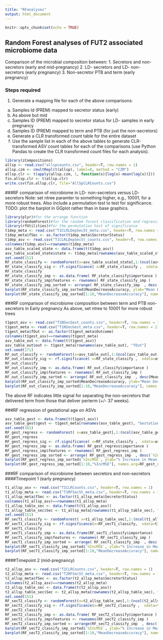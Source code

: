 ```yaml
---
title: "RFanalyses"
output: html_document
---
```


```r
knitr::opts_chunk$set(echo = TRUE)
```

## Random Forest analyses of FUT2 associated microbiome data
Comparison of the microbial composition between:
1. Secretors and non-secretors (early and mid-pregnancy)
2. LD- secretors and LD- non-secretors (early pregnancy)
3. Non-secretor PTB and term (early pregnancy)

### Steps required
1. Generate a mapping file for each of the above comparisons:
a) Samples Id (PREM) mapped to secretor status (early)
b) As above but mid
c) Samples ID (PREM) mapped to secretor status for LD- samples in early pregnancy
d) Samples ID (PREM) mapped to term and PTB (for just the non-secretors)
e) Generate a CLR transformed count table for the entire dataset
e) Use the sample list in each of the above tables to generate CLR-transformed ASV count tables for each of the comparisons (use Python Pandas to create the CLR transformed count files for each analysis).

```r
library(zCompositions)
allsp <- read.csv("allspcounts.csv", header=T, row.names = 1)
allsp.czm <- cmultRepl(t(allsp), label=0, method = "CZM")
allsp.clr <- t(apply(allsp.czm, 1, function(x){log(x)-mean(log(x))}))
fin.allsp.clr <- t(allsp.clr)
write.csv(fin.allsp.clr, file="AllSpCLRCounts.csv")
```

###RF comparison of microbiome in LD- non-secretors versus LD- secretors
Note: set ntree paramter to something higher, e.g., 10001, for a more robust trees. Also include a permutation test to test for significance.
TODO: plot the barplot in GGplot rather than in base graphics.

```r
library(plyr)#for the arrange function
library(randomForest)#for the random forest classification and regression
library(rfUtilities)#for the permutation test of significance
t1dep_meta <- read.csv("T1CLRLDepSecSt_meta.csv", header=T, row.names = 1)
t1dep_meta$fSec <- as.factor(t1dep_meta$SecretorStatus)
t1dep_asv <- read.csv("T1CLRLDepSecSt_counts.csv", header=T, row.names = 1)
colnames(t1dep_asv)==rownames(t1dep_meta)
asv_table_scaled_state <- data.frame(t(t1dep_asv))
asv_table_scaled_state$state <- t1dep_meta[rownames(asv_table_scaled_state), "fSec"]
set.seed(151)
RF_state_classify <- randomForest(x=asv_table_scaled_state[,1:(ncol(asv_table_scaled_state)-1)] , y=asv_table_scaled_state[ , ncol(asv_table_scaled_state)] , ntree=10001, importance=TRUE, proximities=TRUE)
RF_state_classify_sig <- rf.significance( x=RF_state_classify ,  xdata=asv_table_scaled_state[,1:(ncol(asv_table_scaled_state)-1)] , nperm=1000 , ntree=10001)#check for significance
RF_state_classify
RF_state_classify_imp <- as.data.frame( RF_state_classify$importance )
RF_state_classify_imp$features <- rownames( RF_state_classify_imp )
RF_state_classify_imp_sorted <- arrange( RF_state_classify_imp  , desc(MeanDecreaseAccuracy))
barplot(RF_state_classify_imp_sorted$MeanDecreaseAccuracy, ylab="Mean Decrease in Accuracy (Variable Importance)", main="RF Classification Variable Importance Distribution")
barplot(RF_state_classify_imp_sorted[1:10,"MeanDecreaseAccuracy"], names.arg=RF_state_classify_imp_sorted[1:10,"features"] , ylab="Mean Decrease in Accuracy (Variable Importance)", las=2, ylim=c(0,0.02), main="Classification RF")
```

###RF comparison of microbiome composition between term and PTB non-secretors in Early pregnancy
As above, set ntree to 10001 for more robust trees

```r
t1gest_asv <- read.csv("T1NSecGest_counts.csv", header=T, row.names = 1)
t1gest_meta <- read.csv("T1NSecGest_meta.csv", header=T, row.names = 1)
t1gest_meta$fOut <- as.factor(t1gest_meta$Outcome)
colnames(t1gest_asv)==rownames(t1gest_meta)
asv_table_out <- data.frame(t(t1gest_asv))
asv_table_out$out <- t1gest_meta[rownames(asv_table_out), "fOut"]
set.seed(171)
RF_out_classify <- randomForest(x=asv_table_out[,1:(ncol(asv_table_out)-1)] , y=asv_table_out[ , ncol(asv_table_out)] , ntree=10001, importance=TRUE, proximities=TRUE)
RF_out_classify_sig <- rf.significance( x=RF_state_classify ,  xdata=asv_table_scaled_state[,1:(ncol(asv_table_scaled_state)-1)] , nperm=1000 , ntree=10001)
RF_out_classify
RF_out_classify_imp <- as.data.frame( RF_out_classify$importance )
RF_out_classify_imp$features <- rownames( RF_out_classify_imp )
RF_out_classify_imp_sorted <- arrange( RF_out_classify_imp  , desc(MeanDecreaseAccuracy))
barplot(RF_out_classify_imp_sorted$MeanDecreaseAccuracy, ylab="Mean Decrease in Accuracy (Variable Importance)", main="RF Classification Variable Importance Distribution")
barplot(RF_out_classify_imp_sorted[1:10,"MeanDecreaseAccuracy"], names.arg=RF_out_classify_imp_sorted[1:10,"features"] , ylab="Mean Decrease in Accuracy (Variable Importance)", las=2, ylim=c(0,0.02), main="Classification RF")
```

The above RF indicates little signal for separating the non-secretors that delivered term from those that deliver perterm (+/- 37 weeks).

###RF regression of gestational age on ASVs

```r
asv_table_gest <- data.frame(t(t1gest_asv))
asv_table_gest$gest <- t1gest_meta[rownames(asv_table_gest), "Gestational.age"]
set.seed(161)
RF_gest_regress <- randomForest( x=asv_table_gest[,1:(ncol(asv_table_gest)-1)] , y=asv_table_gest[ , ncol(asv_table_gest)] , ntree=10001, importance=TRUE, proximities=TRUE )
RF_gest_regress
RF_gest_regress_sig <- rf.significance( x=RF_state_classify ,  xdata=asv_table_scaled_state[,1:(ncol(asv_table_scaled_state)-1)] , nperm=1000 , ntree=10001 )
RF_gest_regress_imp <- as.data.frame( RF_gest_regress$importance )
RF_gest_regress_imp$features <- rownames( RF_gest_regress_imp )
RF_gest_regress_imp_sorted <- arrange( RF_gest_regress_imp  , desc(`%IncMSE`)  )
barplot(RF_gest_regress_imp_sorted$`%IncMSE`, ylab="% Increase in Mean Squared Error (Variable Importance)", main="RF Regression Variable Importance Distribution")
barplot(RF_gest_regress_imp_sorted[1:10,"%IncMSE"], names.arg=RF_gest_regress_imp_sorted[1:10,"features"] , ylab="% Increase in Mean Squared Error (Variable Importance)", las=2, ylim=c(0,0.7), main="Regression RF")
```

###RF comparison of microbiome between secretors and non-secretors
####Timepoint 1 (early pregnancy)

```r
t1_allsp_asv <- read.csv("T1CLRCounts.csv", header=T, row.names = 1)
t1_allsp_meta <- read.csv("T1RFSecSt_meta.csv", header=T, row.names = 1)
t1_allsp_meta$fSec <- as.factor(t1_allsp_meta$SecretorStatus)
colnames(t1_allsp_asv)==rownames(t1_allsp_meta)
t1_allsp_table_sec <- data.frame(t(t1_allsp_asv))
t1_allsp_table_sec$Sec <- t1_allsp_meta[rownames(t1_allsp_table_sec), "Sec"]
set.seed(151)
RF_secT1_classify <- randomForest( x=t1_allsp_table_sec[,1:(ncol(t1_allsp_table_sec)-1)] , y=t1_allsp_table_sec[ , ncol(t1_allsp_table_sec)] , ntree=10001, importance=TRUE, proximities=TRUE)
RF_secT1_classify_sig <- rf.significance(x=RF_secT1_classify,  xdata=t1_allsp_table_sec[,1:(ncol(t1_allsp_table_sec)-1)] , nperm=1000 , ntree=10001)#check for significance
RF_secT1_classify
RF_secT1_classify_imp <- as.data.frame(RF_secT1_classify$importance)
RF_secT1_classify_imp$features <- rownames( RF_secT1_classify_imp )
RF_secT1_classify_imp_sorted <- arrange( RF_secT1_classify_imp  , desc(`%IncMSE`))
barplot(RF_secT1_classify_imp_sorted$`%IncMSE`, ylab="% Increase in Mean Squared Error (Variable Importance)", main="RF Regression Variable Importance Distribution")
barplot(RF_secT1_classify_imp_sorted[1:10,"MeanDecreaseAccuracy"], names.arg=RF_secT1_classify_imp_sorted[1:10,"features"] , ylab="Mean Decrease in Accuracy (Variable Importance)", las=2, ylim=c(0,0.02), main="Classification RF")
```

####Timepoint 2 (mid-pregnancy)

```r
t2_allsp_asv <- read.csv("T2CLRCounts.csv", header=T, row.names = 1)
t2_allsp_meta <- read.csv("T2RFSecSt_meta.csv", header=T, row.names = 1)
t2_allsp_meta$fSec <- as.factor(t2_allsp_meta$SecretorStatus)
colnames(t2_allsp_asv)==rownames(t2_allsp_meta)
t2_allsp_table_sec <- data.frame(t(t2_allsp_asv))
t2_allsp_table_sec$Sec <- t2_allsp_meta[rownames(t2_allsp_table_sec), "Sec"]
set.seed(151)
RF_secT2_classify <- randomForest(x=t2_allsp_table_sec[,1:(ncol(t2_allsp_table_sec)-1)] , y=t2_allsp_table_sec[ , ncol(t2_allsp_table_sec)] , ntree=10001, importance=TRUE, proximities=TRUE)
RF_secT2_classify_sig <- rf.significance(x=RF_secT2_classify ,  xdata=t2_allsp_table_sec[,1:(ncol(t2_allsp_table_sec)-1)] , nperm=1000 , ntree=10001 )#check for significance
RF_secT2_classify
RF_secT2_classify_imp <- as.data.frame( RF_secT2_classify$importance )
RF_secT2_classify_imp$features <- rownames(RF_secT2_classify_imp )
RF_secT2_classify_imp_sorted <- arrange(RF_secT2_classify_imp  , desc(`%IncMSE`))
barplot(RF_secT2_classify_imp_sorted$`%IncMSE`, ylab="% Increase in Mean Squared Error (Variable Importance)", main="RF Regression Variable Importance Distribution")
barplot(RF_secT2_classify_imp_sorted[1:10,"MeanDecreaseAccuracy"], names.arg=RF_secT2_classify_imp_sorted[1:10,"features"] , ylab="Mean Decrease in Accuracy (Variable Importance)", las=2, ylim=c(0,0.02), main="Classification RF")
```


